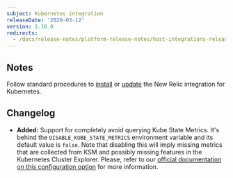 ```yaml
---
subject: Kubernetes integration
releaseDate: '2020-03-12'
version: 1.16.0
redirects:
  - /docs/release-notes/platform-release-notes/host-integrations-release-notes/new-relic-integration-kubernetes-1160
---
```


## Notes

Follow standard procedures to [install](/docs/integrations/host-integrations/host-integrations-list/kubernetes-monitoring-integration#install) or [update](/docs/integrations/host-integrations/host-integrations-list/kubernetes-monitoring-integration#update) the New Relic integration for Kubernetes.

## Changelog

* **Added:** Support for completely avoid querying Kube State Metrics. It's behind the `DISABLE_KUBE_STATE_METRICS` environment variable and its default value is `false`. Note that disabling this will imply missing metrics that are collected from KSM and possibly missing features in the Kubernetes Cluster Explorer. Please, refer to our [official documentation on this configuration option](https://docs.newrelic.com/docs/integrations/kubernetes-integration/installation/kubernetes-installation-configuration#disable-kube-state-metrics) for more information.
